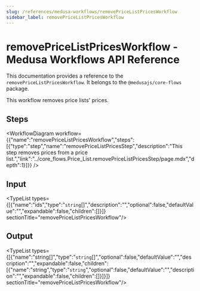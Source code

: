 ```yaml
---
slug: /references/medusa-workflows/removePriceListPricesWorkflow
sidebar_label: removePriceListPricesWorkflow
---
```



# removePriceListPricesWorkflow - Medusa Workflows API Reference

This documentation provides a reference to the `removePriceListPricesWorkflow`. It belongs to the `@medusajs/core-flows` package.

This workflow removes price lists' prices.

## Steps

<WorkflowDiagram workflow={{"name":"removePriceListPricesWorkflow","steps":[{"type":"step","name":"removePriceListPricesStep","description":"This step removes prices from a price list.","link":"../core_flows.Price_List.removePriceListPricesStep/page.mdx","depth":1}]}} />

## Input

<TypeList types={[{"name":"ids","type":"`string`[]","description":"","optional":false,"defaultValue":"","expandable":false,"children":[]}]}  sectionTitle="removePriceListPricesWorkflow"/>

## Output

<TypeList types={[{"name":"string[]","type":"`string`[]","optional":false,"defaultValue":"","description":"","expandable":false,"children":[{"name":"string","type":"`string`","optional":false,"defaultValue":"","description":"","expandable":false,"children":[]}]}]}  sectionTitle="removePriceListPricesWorkflow"/>
